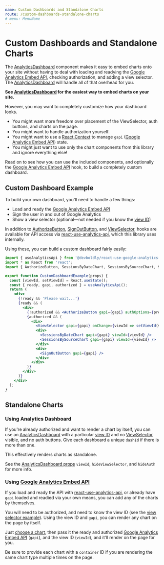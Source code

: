 ```yaml
---
name: Custom Dashboards and Standalone Charts
route: /custom-dashboards-standalone-charts
# menu: MenuName
---
```



<GoogleAnalytics trackingId={TRACKING_ID} />

# Custom Dashboards and Standalone Charts

The [AnalyticsDashboard](/AnalyticsDashboard) component makes it easy to embed charts onto your site without having to deal with loading and readying the [Google Analytics Embed API](https://react-use-analytics-api.netlify.app/), checking authorization, and adding a view selector. The [AnalyticsDashboard](/AnalyticsDashboard) will handle all of that overhead for you.

**See [AnalyticsDashboard](/AnalyticsDashboard) for the easiest way to embed charts on your site.**

However, you may want to completely customize how your dashboard looks.

- You might want more freedom over placement of the ViewSelector, auth buttons, and charts on the page. 
- You might want to handle authorization yourself.
- You might want to use a [React Context](https://reactjs.org/docs/context.html) to manage `gapi` ([Google Analytics Embed API](https://react-use-analytics-api.netlify.app/)) state.
- You might just want to use only the chart components from this library and ignore everything else!

Read on to see how you can use the included components, and optionally the [Google Analytics Embed API](https://react-use-analytics-api.netlify.app/) hook, to build a completely custom dashboard.

## Custom Dashboard Example

To build your own dashboard, you'll need to handle a few things:

- Load and ready the [Google Analytics Embed API](https://react-use-analytics-api.netlify.app/)
- Sign the user in and out of Google Analytics
- Show a view selector (optional—not needed if you know the [view ID](/ViewSelector#example))

In addition to [AuthorizeButton](/AuthorizeButton), [SignOutButton](/SignOutButton), and [ViewSelector](/ViewSelector), hooks are available for API access via [react-use-analytics-api](https://react-use-analytics-api.netlify.app/), which this library uses internally.

Using these, you can build a custom dashboard fairly easily:

<div style={{ border: 'solid 2px #67788a', padding: '20px' }}>
  <CustomDashboardExample authOptions={{ clientId }} />
</div>

```jsx
import { useAnalyticsApi } from '@devboldly/react-use-google-analytics-embed-api';
import * as React from 'react';
import { AuthorizeButton, SessionsByDateChart, SessionsBySourceChart, SignOutButton, ViewSelector } from '@devboldly/react-analytics-charts';

export function CustomDashboardExample(props) {
  const [viewId, setViewId] = React.useState();
  const { ready, gapi, authorized } = useAnalyticsApi();
  return (
    <div>
      {!ready && 'Please wait...'}
      {ready && (
        <div>
          {!authorized && <AuthorizeButton gapi={gapi} authOptions={props.authOptions} />}
          {authorized && (
            <div>
              <ViewSelector gapi={gapi} onChange={viewId => setViewId(viewId)} />
              <div>
                <SessionsByDateChart gapi={gapi} viewId={viewId} />
                <SessionsBySourceChart gapi={gapi} viewId={viewId} />
              </div>
              <div>
                <SignOutButton gapi={gapi} />
              </div>
            </div>
          )}
        </div>
      )}
    </div>
  );
}
```

## Standalone Charts

### Using Analytics Dashboard

If you're already authorized and want to render a chart by itself, you can use an [AnalyticsDashboard](/AnalyticsDashboard) with a particular [view ID](/ViewSelector#example) and no [ViewSelector](/ViewSelector) visible, and no auth buttons. Give each dashboard a unique `dashId` if there is more than one.

This effectively renders charts as standalone.

See the [AnalyticsDashboard props](/AnalyticsDashboard#props) `viewId`, `hideViewSelector`, and `hideAuth` for more info.

### Using [Google Analytics Embed API](https://react-use-analytics-api.netlify.app/)

If you load and ready the API with [react-use-analytics-api](https://react-use-analytics-api.netlify.com/), or already have `gapi` loaded and readied via your own means, you can add any of the charts by themselves.

You will need to be authorized, and need to know the view ID (see the [view selector example](/ViewSelector#example)). Using the view ID and `gapi`, you can render any chart on the page by itself. 

Just [choose a chart](/charts), then pass it the ready and authorized [Google Analytics Embed API](https://react-use-analytics-api.netlify.app/) (`gapi`), and the view ID (`viewId`), and it'll render on the page for you.

Be sure to provide each chart with a `container` ID if you are rendering the same chart type multiple times on the page.
